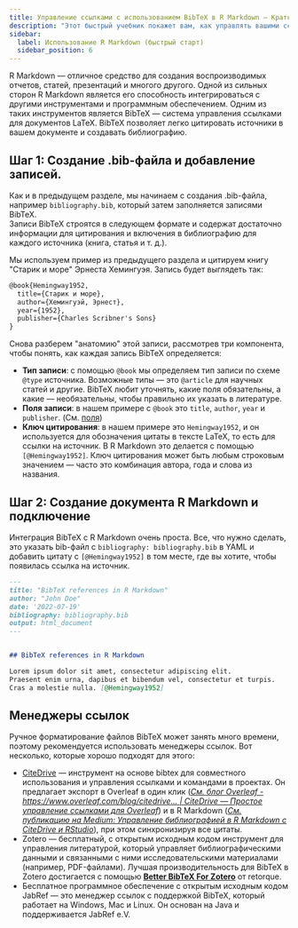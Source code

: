 ```yaml
---
title: Управление ссылками с использованием BibTeX в R Markdown — Краткое руководство  
description: "Этот быстрый учебник покажет вам, как управлять вашими ссылками с помощью BibTeX. BibTeX — это программное обеспечение для управления ссылками, которое позволяет хранить и организовывать ваши ссылки в простом и удобном формате."  
sidebar:
  label: Использование R Markdown (быстрый старт)  
  sidebar_position: 6  
---
```



R Markdown — отличное средство для создания воспроизводимых отчетов, статей, презентаций и многого другого. Одной из сильных сторон R Markdown является его способность интегрироваться с другими инструментами и программным обеспечением. Одним из таких инструментов является BibTeX — система управления ссылками для документов LaTeX. BibTeX позволяет легко цитировать источники в вашем документе и создавать библиографию.

<CiteDrive />

## Шаг 1: Создание .bib-файла и добавление записей.

Как и в предыдущем разделе, мы начинаем с создания .bib-файла, например `bibliography.bib`, который затем заполняется записями BibTeX.  
Записи BibTeX строятся в следующем формате и содержат достаточно информации для цитирования и включения в библиографию для каждого источника (книга, статья и т. д.).

Мы используем пример из предыдущего раздела и цитируем книгу "Старик и море" Эрнеста Хемингуэя. Запись будет выглядеть так:

```latex
@book{Hemingway1952,
  title={Старик и море},
  author={Хемингуэй, Эрнест},
  year={1952},
  publisher={Charles Scribner's Sons}
}
```

Снова разберем "анатомию" этой записи, рассмотрев три компонента, чтобы понять, как каждая запись BibTeX определяется:

* **Тип записи**: с помощью `@book` мы определяем тип записи по схеме `@type` источника. Возможные типы — это `@article` для научных статей и другие. BibTeX любит уточнять, какие поля обязательны, а какие — необязательны, чтобы правильно их указать в литературе.
* **Поля записи**: в нашем примере с `@book` это `title`, `author`, `year` и `publisher`. (См. [поля](./fields))
* **Ключ цитирования**: в нашем примере это `Hemingway1952`, и он используется для обозначения цитаты в тексте LaTeX, то есть для ссылки на источник. В R Markdown это делается с помощью `[@Hemingway1952]`. Ключ цитирования может быть любым строковым значением — часто это комбинация автора, года и слова из названия.

## Шаг 2: Создание документа R Markdown и подключение

Интеграция BibTeX с R Markdown очень проста. Все, что нужно сделать, это указать bib-файл с `bibliography: bibliography.bib` в YAML и добавить цитату с `[@Hemingway1952]` в том месте, где вы хотите, чтобы появилась ссылка на источник.

```md
---
title: "BibTeX references in R Markdown"
author: "John Doe"
date: '2022-07-19'
bibliography: bibliography.bib
output: html_document
---


## BibTeX references in R Markdown

Lorem ipsum dolor sit amet, consectetur adipiscing elit.
Praesent enim urna, dapibus et bibendum vel, consectetur et turpis.
Cras a molestie nulla. [@Hemingway1952]


```

## Менеджеры ссылок

Ручное форматирование файлов BibTeX может занять много времени, поэтому рекомендуется использовать менеджеры ссылок. Вот несколько, которые хорошо подходят для этого:

* [CiteDrive](https://www.citedrive.com/) — инструмент на основе bibtex для совместного использования и управления ссылками и командами в проектах. Он предлагает экспорт в Overleaf в один клик ([*См. блог Overleaf - https://www.overleaf.com/blog/citedrive... | CiteDrive — Простое управление ссылками для Overleaf*](https://www.overleaf.com/blog/citedrive-easy-reference-management-for-overleaf)) и в R Markdown ([*См. публикацию на Medium: Управление библиографией в R Markdown с CiteDrive и RStudio*](https://citedrive.medium.com/bibliography-management-in-r-markdown-with-citedrive-and-rstudio-2585699dd619)), при этом синхронизируя все цитаты.
* Zotero — бесплатный, с открытым исходным кодом инструмент для управления литературой, который управляет библиографическими данными и связанными с ними исследовательскими материалами (например, PDF-файлами). Лучшая производительность для BibTeX в Zotero достигается с помощью **[Better BibTeX For Zotero](https://retorque.re/zotero-better-bibtex/)** от retorque.
* Бесплатное программное обеспечение с открытым исходным кодом JabRef — это менеджер ссылок с поддержкой BibTeX, который работает на Windows, Mac и Linux. Он основан на Java и поддерживается JabRef e.V.